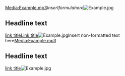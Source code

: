 [[Media:Example.mp3]]<math>Insert formula here</math>[[Image:Example.jpg]]
== Headline text ==
[http://www.example.com link title][[Link title]][[Image:Example.jpg]]<nowiki>Insert non-formatted text here</nowiki>[[Media:Example.mp3]]
== Headline text ==
[http://www.example.com link title][[Image:Example.jpg]]
